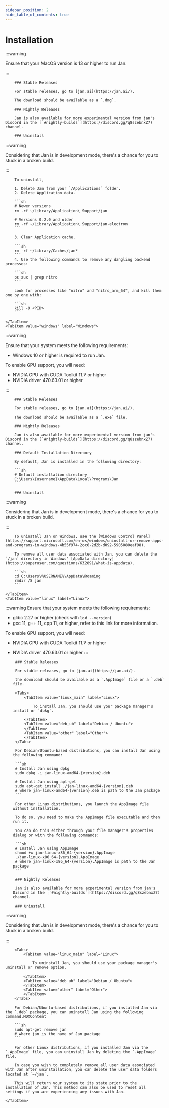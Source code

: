 ```yaml
---
sidebar_position: 2
hide_table_of_contents: true
---
```



# Installation

<Tabs>
    <TabItem value="mac" label="Mac" default>

:::warning

Ensure that your MacOS version is 13 or higher to run Jan.

:::

        ### Stable Releases

        For stable releases, go to [jan.ai](https://jan.ai/).

        The download should be available as a `.dmg`.

        ### Nightly Releases

        Jan is also available for more experimental version from jan's Discord in the [`#nightly-builds`](https://discord.gg/q8szebnxZ7) channel.

        ### Uninstall

:::warning

Considering that Jan is in development mode, there's a chance for you to stuck in a broken build.

:::

        To uninstall,

        1. Delete Jan from your `/Applications` folder.
        2. Delete Application data.

        ```sh
        # Newer versions
        rm -rf ~/Library/Application\ Support/jan
        
        # Versions 0.2.0 and older
        rm -rf ~/Library/Application\ Support/jan-electron
        ```

        3. Clear Application cache.

        ```sh
        rm -rf ~/Library/Caches/jan*
        ```
        4. Use the following commands to remove any dangling backend processes:

        ```sh
        ps aux | grep nitro
        ```

        Look for processes like "nitro" and "nitro_arm_64", and kill them one by one with:

        ```sh
        kill -9 <PID>
        ```

    </TabItem>
    <TabItem value="windows" label="Windows">

:::warning

Ensure that your system meets the following requirements:
 - Windows 10 or higher is required to run Jan.

To enable GPU support, you will need:
 - NVIDIA GPU with CUDA Toolkit 11.7 or higher
 - NVIDIA driver 470.63.01 or higher

:::

        ### Stable Releases

        For stable releases, go to [jan.ai](https://jan.ai/).
        
        The download should be available as a `.exe` file.

        ### Nightly Releases

        Jan is also available for more experimental version from jan's Discord in the [`#nightly-builds`](https://discord.gg/q8szebnxZ7) channel.

        ### Default Installation Directory

        By default, Jan is installed in the following directory:

        ```sh
        # Default installation directory
        C:\Users\{username}\AppData\Local\Programs\Jan
        ```

        ### Uninstall

:::warning

Considering that Jan is in development mode, there's a chance for you to stuck in a broken build.

:::

        To uninstall Jan on Windows, use the [Windows Control Panel](https://support.microsoft.com/en-us/windows/uninstall-or-remove-apps-and-programs-in-windows-4b55f974-2cc6-2d2b-d092-5905080eaf98).

        To remove all user data associated with Jan, you can delete the `/jan` directory in Windows' [AppData directory](https://superuser.com/questions/632891/what-is-appdata).

        ```sh
        cd C:\Users\%USERNAME%\AppData\Roaming
        rmdir /S jan
        ```

    </TabItem>
    <TabItem value="linux" label="Linux">

:::warning
Ensure that your system meets the following requirements:
 - glibc 2.27 or higher (check with `ldd --version`)
 - gcc 11, g++ 11, cpp 11, or higher, refer to this link for more information.

To enable GPU support, you will need:
 - NVIDIA GPU with CUDA Toolkit 11.7 or higher
 - NVIDIA driver 470.63.01 or higher
:::

        ### Stable Releases

        For stable releases, go to [jan.ai](https://jan.ai/).
        
        the download should be available as a `.AppImage` file or a `.deb` file.

        <Tabs>
            <TabItem value="linux_main" label="Linux">
            
                To install Jan, you should use your package manager's install or `dpkg`.
        
            </TabItem>
            <TabItem value="deb_ub" label="Debian / Ubuntu">
            </TabItem>
            <TabItem value="other" label="Other">
            </TabItem>
        </Tabs>

        For Debian/Ubuntu-based distributions, you can install Jan using the following command:

        ```sh
        # Install Jan using dpkg
        sudo dpkg -i jan-linux-amd64-{version}.deb

        # Install Jan using apt-get
        sudo apt-get install ./jan-linux-amd64-{version}.deb
        # where jan-linux-amd64-{version}.deb is path to the Jan package
        ```

        For other Linux distributions, you launch the AppImage file without installation. 
        
        To do so, you need to make the AppImage file executable and then run it. 
        
        You can do this either through your file manager's properties dialog or with the following commands:

        ```sh
        # Install Jan using AppImage
        chmod +x jan-linux-x86_64-{version}.AppImage
        ./jan-linux-x86_64-{version}.AppImage
        # where jan-linux-x86_64-{version}.AppImage is path to the Jan package
        ```

        ### Nightly Releases

        Jan is also available for more experimental version from jan's Discord in the [`#nightly-builds`](https://discord.gg/q8szebnxZ7) channel.

        ### Uninstall

:::warning

Considering that Jan is in development mode, there's a chance for you to stuck in a broken build.

:::

        <Tabs>
            <TabItem value="linux_main" label="Linux">

                To uninstall Jan, you should use your package manager's uninstall or remove option. 
        
            </TabItem>
            <TabItem value="deb_ub" label="Debian / Ubuntu">
            </TabItem>
            <TabItem value="other" label="Other">
            </TabItem>
        </Tabs>

        For Debian/Ubuntu-based distributions, if you installed Jan via the `.deb` package, you can uninstall Jan using the following command.MDXContent

        ```sh
        sudo apt-get remove jan
        # where jan is the name of Jan package
        ```

        For other Linux distributions, if you installed Jan via the `.AppImage` file, you can uninstall Jan by deleting the `.AppImage` file.

        In case you wish to completely remove all user data associated with Jan after uninstallation, you can delete the user data folders located at `~/jan`.
        
        This will return your system to its state prior to the installation of Jan. This method can also be used to reset all settings if you are experiencing any issues with Jan.

    </TabItem>
</Tabs>